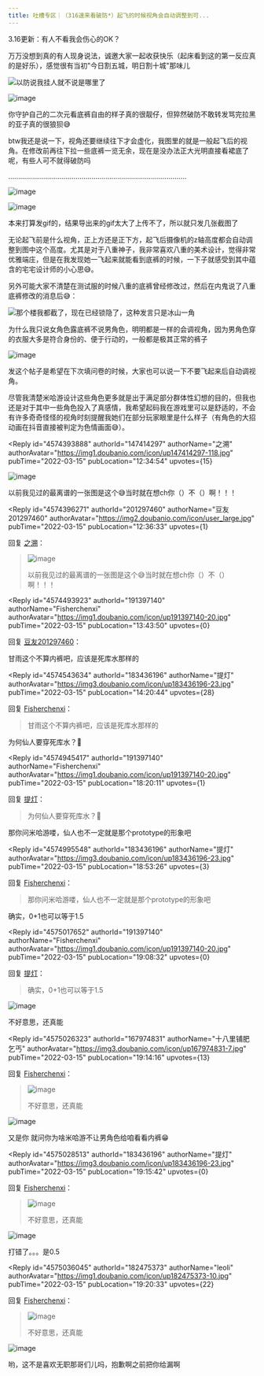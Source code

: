 ```yaml
---
title: 吐槽专区｜（316速来看破防*）起飞的时候视角会自动调整到可...
---
```



<Forum groupName="原神" groupUrl="https://www.douban.com/group/genshin/" archivedAt="2025-05-16T16:42:40.651Z">
  <Post
    id="262349370"
    title="吐槽专区｜（316速来看破防*）起飞的时候视角会自动调整到可..."
    url="https://www.douban.com/group/topic/262349370/?_spm_id=MTgyNDc1Mzcz"
    pubTime="2022-03-24"
    highlightUserId="191397140"
  >
3.16更新：有人不看我会伤心的OK？

万万没想到真的有人现身说法，诚邀大家一起收获快乐（起床看到这的第一反应真的是好乐），感觉很有当初"今日割五城，明日割十城"那味儿

![以防说我挂人就不说是哪里了](https://img2.doubanio.com/view/group_topic/l/public/p535386751.webp)

![image](https://img3.doubanio.com/view/group_topic/l/public/p535388252.webp)

你守护自己的二次元看底裤自由的样子真的很靓仔，但猝然破防不敢转发骂完拉黑的亚子真的很狼狈😅

btw我还是说一下，视角还要继续往下才会虚化，我图里的就是一般起飞后的视角。在修改前再往下拉一些底裤一览无余，现在是没办法正大光明直接看裙底了呢，有些人可不就得破防吗

..........................................................................................

![image](https://img9.doubanio.com/view/group_topic/l/public/p535200905.webp)

![image](https://img3.doubanio.com/view/group_topic/l/public/p535200882.webp)

本来打算发gif的，结果导出来的gif太大了上传不了，所以就只发几张截图了

无论起飞前是什么视角，正上方还是正下方，起飞后摄像机的z轴高度都会自动调整到图中这个高度。尤其是对于八重神子，我非常喜欢八重的美术设计，觉得非常优雅端庄，但是在我发现她一飞起来就能看到底裤的时候，一下子就感受到其中蕴含的宅宅设计师的小心思😅。

另外可能大家不清楚在测试服的时候八重的底裤曾经修改过，然后在内鬼说了八重底裤修改的消息后😅：

![那个楼我都截了，现在已经锁隐了，这种发言只是冰山一角](https://img1.doubanio.com/view/group_topic/l/public/p535200900.webp)

为什么我只说女角色露底裤不说男角色，明明都是一样的会调视角，因为男角色穿的衣服大多是符合身份的、便于行动的，一般都是极其正常的裤子

![image](https://img3.doubanio.com/view/group_topic/l/public/p535200912.webp)

发这个帖子是希望在下次填问卷的时候，大家也可以说一下不要飞起来后自动调视角。

尽管我清楚米哈游设计这些角色更多就是出于满足部分群体性幻想的目的，但我也还是对于其中一些角色投入了真感情，我希望起码我在游戏里可以是舒适的，不会有许多奇奇怪怪的视角时刻提醒我她们在部分玩家眼里是什么样子（有角色的大招动画在抖音直接被判定为色情画面😅）。

<Reply
  id="4574393888"
  authorId="147414297"
  authorName="之溯"
  authorAvatar="https://img1.doubanio.com/icon/up147414297-118.jpg"
  pubTime="2022-03-15"
  pubLocation="12:34:54"
  upvotes={15}
>
![image](https://img1.doubanio.com/view/richtext/large/public/p320070408.jpg)

以前我见过的最离谱的一张图是这个😅当时就在想ch你（）不（）啊！！！
</Reply>

<Reply
  id="4574396271"
  authorId="201297460"
  authorName="豆友201297460"
  authorAvatar="https://img2.doubanio.com/icon/user_large.jpg"
  pubTime="2022-03-15"
  pubLocation="12:36:33"
  upvotes={1}
>
回复 [之溯](https://www.douban.com/people/147414297/)：
 > ![image](https://img1.doubanio.com/view/richtext/large/public/p320070408.jpg)
> 
> 以前我见过的最离谱的一张图是这个😅当时就在想ch你（）不（）啊！！！


</Reply>

<Reply
  id="4574493923"
  authorId="191397140"
  authorName="Fisherchenxi"
  authorAvatar="https://img1.doubanio.com/icon/up191397140-20.jpg"
  pubTime="2022-03-15"
  pubLocation="13:43:50"
  upvotes={0}
>
回复 [豆友201297460](https://www.douban.com/people/201297460/)：
 

甘雨这个不算内裤吧，应该是死库水那样的
</Reply>

<Reply
  id="4574543634"
  authorId="183436196"
  authorName="提灯"
  authorAvatar="https://img3.doubanio.com/icon/up183436196-23.jpg"
  pubTime="2022-03-15"
  pubLocation="14:20:44"
  upvotes={28}
>
回复 [Fisherchenxi](https://www.douban.com/people/191397140/)：
 > 甘雨这个不算内裤吧，应该是死库水那样的

为何仙人要穿死库水？🤔
</Reply>

<Reply
  id="4574945417"
  authorId="191397140"
  authorName="Fisherchenxi"
  authorAvatar="https://img1.doubanio.com/icon/up191397140-20.jpg"
  pubTime="2022-03-15"
  pubLocation="18:20:11"
  upvotes={1}
>
回复 [提灯](https://www.douban.com/people/183436196/)：
 > 为何仙人要穿死库水？🤔

那你问米哈游喽，仙人也不一定就是那个prototype的形象吧
</Reply>

<Reply
  id="4574995548"
  authorId="183436196"
  authorName="提灯"
  authorAvatar="https://img3.doubanio.com/icon/up183436196-23.jpg"
  pubTime="2022-03-15"
  pubLocation="18:53:26"
  upvotes={3}
>
回复 [Fisherchenxi](https://www.douban.com/people/191397140/)：
 > 那你问米哈游喽，仙人也不一定就是那个prototype的形象吧

确实，0+1也可以等于1.5
</Reply>

<Reply
  id="4575017652"
  authorId="191397140"
  authorName="Fisherchenxi"
  authorAvatar="https://img1.doubanio.com/icon/up191397140-20.jpg"
  pubTime="2022-03-15"
  pubLocation="19:08:32"
  upvotes={0}
>
回复 [提灯](https://www.douban.com/people/183436196/)：
 > 确实，0+1也可以等于1.5

![image](https://img2.doubanio.com/view/richtext/large/public/p320256481.jpg)

不好意思，还真能
</Reply>

<Reply
  id="4575026323"
  authorId="167974831"
  authorName="十八里铺肥乞丐"
  authorAvatar="https://img3.doubanio.com/icon/up167974831-7.jpg"
  pubTime="2022-03-15"
  pubLocation="19:14:16"
  upvotes={13}
>
回复 [Fisherchenxi](https://www.douban.com/people/191397140/)：
 > ![image](https://img2.doubanio.com/view/richtext/large/public/p320256481.jpg)
> 
> 不好意思，还真能

![image](https://img2.doubanio.com/view/richtext/s/public/p320256481.jpg)

又是你 就问你为啥米哈游不让男角色给咱看看内裤😁
</Reply>

<Reply
  id="4575028513"
  authorId="183436196"
  authorName="提灯"
  authorAvatar="https://img3.doubanio.com/icon/up183436196-23.jpg"
  pubTime="2022-03-15"
  pubLocation="19:15:42"
  upvotes={0}
>
回复 [Fisherchenxi](https://www.douban.com/people/191397140/)：
 > ![image](https://img2.doubanio.com/view/richtext/large/public/p320256481.jpg)
> 
> 不好意思，还真能

![image](https://img2.doubanio.com/view/richtext/s/public/p320256481.jpg)

打错了。。。是0.5
</Reply>

<Reply
  id="4575036045"
  authorId="182475373"
  authorName="leoli"
  authorAvatar="https://img1.doubanio.com/icon/up182475373-10.jpg"
  pubTime="2022-03-15"
  pubLocation="19:20:33"
  upvotes={22}
>
回复 [Fisherchenxi](https://www.douban.com/people/191397140/)：
 > ![image](https://img2.doubanio.com/view/richtext/large/public/p320256481.jpg)
> 
> 不好意思，还真能

![image](https://img2.doubanio.com/view/richtext/s/public/p320256481.jpg)

哟，这不是喜欢无职那哥们儿吗，抱歉啊之前把你给漏啊
</Reply>
  </Post>
</Forum>
